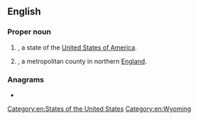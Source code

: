 {{also|wy|ŵy|-wy|wy-}}
==English==

===Proper noun===
{{en-proper noun}}

# {{abbreviation of|Wyoming|dot=|lang=en}}, a state of the [[United States of America]].
# {{initialism of|West Yorkshire|dot=|lang=en}}, a metropolitan county in northern [[England]].

===Anagrams===
* {{anagrams|en|YW|yw}}

[[Category:en:States of the United States]]
[[Category:en:Wyoming]]